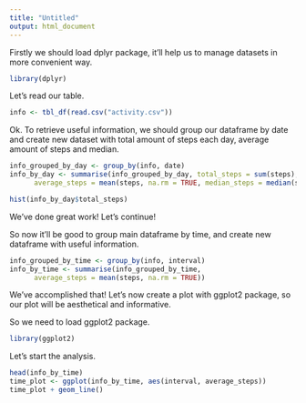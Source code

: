 ```yaml
---
title: "Untitled"
output: html_document
---
```

Firstly we should load dplyr package, it'll help us to manage datasets in more
convenient way.
```r
library(dplyr)
```

Let's read our table.
```r
info <- tbl_df(read.csv("activity.csv"))
```

Ok. To retrieve useful information, we should group our dataframe
by date and create new dataset with total amount of steps each day, average
amount of steps and median.
```r
info_grouped_by_day <- group_by(info, date)
info_by_day <- summarise(info_grouped_by_day, total_steps = sum(steps),
      average_steps = mean(steps, na.rm = TRUE, median_steps = median(steps)))

hist(info_by_day$total_steps)
```
We've done great work! Let's continue!

So now it'll be good to group main dataframe by time, and create new dataframe
with useful information.
```r
info_grouped_by_time <- group_by(info, interval)
info_by_time <- summarise(info_grouped_by_time, 
      average_steps = mean(steps, na.rm = TRUE))
```
We've accomplished that! Let's now create a plot with ggplot2 package, so our
plot will be aesthetical and informative.

So we need to load ggplot2 package.
```r
library(ggplot2)
```

Let's start the analysis.

```r
head(info_by_time)
time_plot <- ggplot(info_by_time, aes(interval, average_steps))
time_plot + geom_line()
```